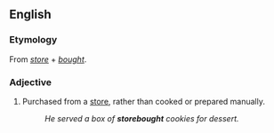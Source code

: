 ==English==

===Etymology===
From ''[[store]]'' + ''[[bought]]''.

===Adjective===
{{en-adj|-}}

# Purchased from a [[store]], rather than cooked or prepared manually.
#: ''He served a box of '''storebought''' cookies for dessert.''